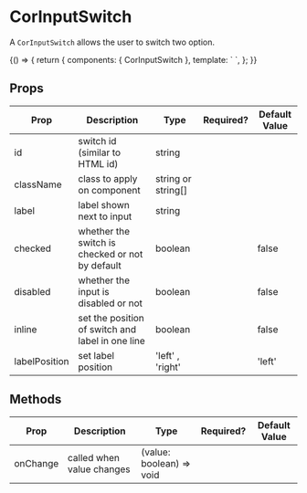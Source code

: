 <!-- CorInputSwitch.stories.mdx -->


<Meta title="Cornellius/Inputs/Input Switch/Introduction" />

# CorInputSwitch

A `CorInputSwitch` allows the user to switch two option.


<Canvas>
  <Story name="default">
    {() => {
      return {
        components: { CorInputSwitch },
        template: `
            <CorInputSwitch />
            `,
      };
    }}
  </Story>
</Canvas>

## Props

| Prop  | Description | Type | Required? | Default Value |
| ------------- | ------------- | ------------- | ------------- | ------------- |
| id | switch id (similar to HTML id) | string |  | |
| className | class to apply on component| string or string[] |  | |
| label | label shown next to input | string | | |
| checked | whether the switch is checked or not by default | boolean | | false |
| disabled | whether the input is disabled or not | boolean | | false |
| inline | set the position of switch and label in one line | boolean |  |false |
| labelPosition | set label position | 'left' , 'right' | | 'left' |

## Methods

| Prop | Description | Type | Required? | Default Value |
| ------------- | ------------- | ------------- | ------------- | ------------- |
| onChange | called when value changes | (value: boolean) => void |  | |